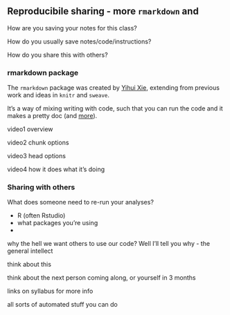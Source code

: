 ## Reproducibile sharing - more `rmarkdown` and 

How are you saving your notes for this class?
<!-- rmd you better be... -->

How do you usually save notes/code/instructions?

How do you share this with others?

### rmarkdown package

The `rmarkdown` package was created by
[Yihui Xie](https://www.rstudio.com/speakers/yihui-xie/),
extending from previous work and ideas in 
`knitr` and `sweave`.

It's a way of mixing writing with code, such that
you can run the code and it makes a pretty doc
(and [more](https://rmarkdown.rstudio.com/gallery.html)).

video1 overview
<!-- 
motivation / ie what it do
video1 background / broad context
yihui xie - grad student, wrote a bunch of packages, now works at Rstudio (pattern here…)
sweave -> knitr -> rmarkdown
how I’ve used it, how you could use it
-->

video2 chunk options
<!--
how to cache=T
how to hide warnings/errors
how to change figure sizes
fig.align=”right”
-->

video3 head options 
<!--title
authors
date, Sys.date
format …. slides !
*** themes **** &&%
-->

video4 how it does what it’s doing
<!--what it’s doing behind the scenes - a diagram ( on paper )
code gets pulled out and run, top to bottom
-->


### Sharing with others

What does someone need to re-run your analyses?

<!-- R, Rstudio, packages, scripts -->

- R (often Rstudio)
- what packages you're using
- 

why the hell we want others to use our code?
Well I'll tell you why - the general intellect

think about this

think about the next person coming along, or yourself in 3 months

links on syllabus for more info

all sorts of automated stuff you can do



